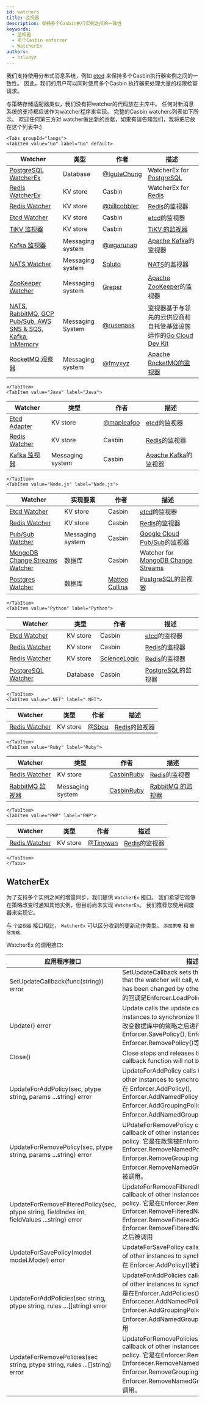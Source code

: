 ```yaml
---
id: watchers
title: 监视器
description: 保持多个Casbin执行实例之间的一致性
keywords:
  - 监视器
  - 多个Casbin enforcer
  - WatcherEx
authors:
  - hsluoyz
---
```




我们支持使用分布式消息系统，例如 [etcd](https://github.com/coreos/etcd) 来保持多个Casbin执行器实例之间的一致性。 因此，我们的用户可以同时使用多个Casbin 执行器来处理大量的权限检查请求。

与策略存储适配器类似，我们没有把watcher的代码放在主库中。 任何对新消息系统的支持都应该作为watcher程序来实现。 完整的Casbin watchers列表如下所示。 欢迎任何第三方对 watcher做出新的贡献，如果有请告知我们，我将把它放在这个列表中:)

```mdx-code-block
<Tabs groupId="langs">
<TabItem value="Go" label="Go" default>
```

| Watcher                                                                                                            | 类型               | 作者                                             | 描述                                                               |
| ------------------------------------------------------------------------------------------------------------------ | ---------------- | ---------------------------------------------- | ---------------------------------------------------------------- |
| [PostgreSQL WatcherEx](https://github.com/IguteChung/casbin-psql-watcher)                                          | Database         | [@IguteChung](https://github.com/IguteChung)   | WatcherEx for [PostgreSQL](https://www.postgresql.org/)          |
| [Redis WatcherEx](https://github.com/casbin/redis-watcher)                                                         | KV store         | Casbin                                         | WatcherEx for [Redis](http://redis.io/)                          |
| [Redis Watcher](https://github.com/billcobbler/casbin-redis-watcher)                                               | KV store         | [@billcobbler](https://github.com/billcobbler) | [Redis](http://redis.io/)的监视器                                    |
| [Etcd Watcher](https://github.com/casbin/etcd-watcher)                                                             | KV store         | Casbin                                         | [etcd](https://github.com/coreos/etcd)的监视器                       |
| [TiKV 监视器](https://github.com/casbin/tikv-watcher)                                                                 | KV store         | Casbin                                         | [TiKV 的监视器](https://github.com/tikv/tikv)                        |
| [Kafka 监视器](https://github.com/wgarunap/casbin-kafka-watcher)                                                      | Messaging system | [@wgarunap](https://github.com/wgarunap)       | [Apache Kafka](https://kafka.apache.org/)的监视器                    |
| [NATS Watcher](https://github.com/Soluto/casbin-nats-watcher)                                                      | Messaging system | [Soluto](https://github.com/Soluto)            | [NATS](https://nats.io/)的监视器                                     |
| [ZooKeeper Watcher](https://github.com/grepsr/casbin-zk-watcher)                                                   | Messaging system | [Grepsr](https://github.com/grepsr)            | [Apache ZooKeeper](https://zookeeper.apache.org/)的监视器            |
| [NATS, RabbitMQ, GCP Pub/Sub, AWS SNS & SQS, Kafka, InMemory](https://github.com/rusenask/casbin-go-cloud-watcher) | Messaging System | [@rusenask](https://github.com/rusenask/)      | 监视器基于与领先的云供应商和自托管基础设施运作的[Go Cloud Dev Kit](https://gocloud.dev/) |
| [RocketMQ 观察器](https://github.com/fmyxyz/casbin-rocketmq-watcher)                                                  | Messaging system | [@fmyxyz](https://github.com/fmyxyz)           | [Apache RocketMQ的监视器](https://rocketmq.apache.org/)              |

```mdx-code-block
</TabItem>
<TabItem value="Java" label="Java">
```

| Watcher                                                    | 类型               | 作者                                         | 描述                                            |
| ---------------------------------------------------------- | ---------------- | ------------------------------------------ | --------------------------------------------- |
| [Etcd Adapter](https://github.com/mapleafgo/jcasbin-extra) | KV store         | [@mapleafgo](https://github.com/mapleafgo) | [etcd](https://github.com/coreos/etcd)的监视器    |
| [Redis Watcher](https://github.com/jcasbin/redis-watcher)  | KV store         | Casbin                                     | [Redis](http://redis.io/)的监视器                 |
| [Kafka 监视器](https://github.com/jcasbin/kafka-watcher)      | Messaging system | Casbin                                     | [Apache Kafka](https://kafka.apache.org/)的监视器 |

```mdx-code-block
</TabItem>
<TabItem value="Node.js" label="Node.js">
```

| Watcher                                                                                     | 实现要素             | 作者                                             | 描述                                                                                       |
| ------------------------------------------------------------------------------------------- | ---------------- | ---------------------------------------------- | ---------------------------------------------------------------------------------------- |
| [Etcd Watcher](https://github.com/node-casbin/etcd-watcher)                                 | KV store         | Casbin                                         | [etcd](https://github.com/coreos/etcd)的监视器                                               |
| [Redis Watcher](https://github.com/node-casbin/redis-watcher)                               | KV store         | Casbin                                         | [Redis](http://redis.io/)的监视器                                                            |
| [Pub/Sub Watcher](https://github.com/node-casbin/pubsub-watcher)                            | Messaging system | Casbin                                         | [Google Cloud Pub/Sub](https://cloud.google.com/pubsub/docs)的监视器                         |
| [MongoDB Change Streams Watcher](https://github.com/node-casbin/mongo-changestream-watcher) | 数据库              | Casbin                                         | Watcher for [MongoDB Change Streams](https://www.mongodb.com/docs/manual/changeStreams/) |
| [Postgres Watcher](https://github.com/mcollina/casbin-pg-watcher)                           | 数据库              | [Matteo Collina](https://github.com/mcollina/) | [PostgreSQL](https://www.postgresql.org/)的监视器                                            |

```mdx-code-block
</TabItem>
<TabItem value="Python" label="Python">
```

| Watcher                                                                     | 类型       | 作者                                              | 描述                                            |
| --------------------------------------------------------------------------- | -------- | ----------------------------------------------- | --------------------------------------------- |
| [Etcd Watcher](https://github.com/pycasbin/etcd-watcher)                    | KV store | Casbin                                          | [etcd](https://github.com/coreos/etcd)的监视器    |
| [Redis Watcher](https://github.com/pycasbin/redis-watcher)                  | KV store | Casbin                                          | [Redis](http://redis.io/)的监视器                 |
| [Redis Watcher](https://github.com/ScienceLogic/flask-casbin-redis-watcher) | KV store | [ScienceLogic](https://github.com/ScienceLogic) | [Redis](http://redis.io/)的监视器                 |
| [PostgreSQL Watcher](https://github.com/pycasbin/postgresql-watcher)        | Database | Casbin                                          | [PostgreSQL](https://www.postgresql.org/)的监视器 |

```mdx-code-block
</TabItem>
<TabItem value=".NET" label=".NET">
```

| Watcher                                                           | 类型       | 作者                               | 描述                            |
| ----------------------------------------------------------------- | -------- | -------------------------------- | ----------------------------- |
| [Redis Watcher](https://github.com/Sbou/Casbin.NET-Redis-Watcher) | KV store | [@Sbou](https://github.com/Sbou) | [Redis](http://redis.io/)的监视器 |

```mdx-code-block
</TabItem>
<TabItem value="Ruby" label="Ruby">
```

| Watcher                                                                    | 类型               | 作者                                          | 描述                                         |
| -------------------------------------------------------------------------- | ---------------- | ------------------------------------------- | ------------------------------------------ |
| [Redis Watcher](https://github.com/CasbinRuby/casbin-ruby-redis-watcher)   | KV store         | [CasbinRuby](https://github.com/CasbinRuby) | [Redis](http://redis.io/)的监视器              |
| [RabbitMQ 监视器](https://github.com/CasbinRuby/casbin-ruby-rabbitmq-watcher) | Messaging system | [CasbinRuby](https://github.com/CasbinRuby) | [RabbitMQ 的监视器](https://www.rabbitmq.com/) |

```mdx-code-block
</TabItem>
<TabItem value="PHP" label="PHP">
```

| Watcher                                                          | 类型       | 作者                                     | 描述                            |
| ---------------------------------------------------------------- | -------- | -------------------------------------- | ----------------------------- |
| [Redis Watcher](https://github.com/php-casbin/webman-permission) | KV store | [@Tinywan](https://github.com/Tinywan) | [Redis](http://redis.io/)的监视器 |

```mdx-code-block
</TabItem>
</Tabs>
```

## WatcherEx

为了支持多个实例之间的增量同步，我们提供 `WatcherEx` 接口。 我们希望它能够在策略改变时通知其他实例，但目前尚未实现 `WatcherEx`。 我们推荐您使用调度器来实现它。

与 `个监视器` 接口相比， `WatcherEx` 可以区分收到的更新动作类型。 `添加策略` 和 `删除策略`.

WatcherEx 的调用接口:

| 应用程序接口                                                                                        | 描述                                                                                                                                                                                                                                                                            |
| --------------------------------------------------------------------------------------------- | ----------------------------------------------------------------------------------------------------------------------------------------------------------------------------------------------------------------------------------------------------------------------------- |
| SetUpdateCallback(func(string)) error                                                         | SetUpdateCallback sets the callback function that the watcher will call, when the policy in DB has been changed by other instances. 一种典型的回调是Enforcer.LoadPolicy()。                                                                                                            |
| Update() error                                                                                | Update calls the update callback of other instances to synchronize their policy. 它通常是在改变数据库中的策略之后进行的，如Enforcer.SavePolicy(), Enforcer.AddPolicy(), Enforcer.RemovePolicy()等。                                                                                                  |
| Close()                                                                                       | Close stops and releases the watcher, the callback function will not be called any more.                                                                                                                                                                                      |
| UpdateForAddPolicy(sec, ptype string, params ...string) error                                 | UpdateForAddPolicy calls the update callback of other instances to synchronize their policy. 它是在 Enforcer.AddPolicy(), Enforcer.AddNamedPolicy(), Enforcer.AddGroupingPolicy() 和 Enforcer.AddNamedGroupingPolicy() 后被调用。                                                      |
| UpdateForRemovePolicy(sec, ptype string, params ...string) error                              | UPdateForRemovePolicy calls the update callback of other instances to synchronize their policy. 它是在政策被Enforcer.RemovePolicy(), Enforcer.RemoveNamedPolicy(), Enforcer.RemoveGroupingPolicy() 和 Enforcer.RemoveNamedGroupingPolicy() 删除后被调用。                                   |
| UpdateForRemoveFilteredPolicy(sec, ptype string, fieldIndex int, fieldValues ...string) error | UpdateForRemoveFilteredPolicy calls the update callback of other instances to synchronize their policy. 它是在Enforcer.RemoveFilteredPolicy(), Enforcer.RemoveFilteredNamedPolicy(), Enforcer.RemoveFilteredGroupingPolicy() 和 Enforcer.RemoveFilteredNamedGroupingPolicy()之后被调用 |
| UpdateForSavePolicy(model model.Model) error                                                  | UpdateForSavePolicy calls the update callback of other instances to synchronize their policy. 它在 Enforcer.AddPolicy()被调用后调用                                                                                                                                                   |
| UpdateForAddPolicies(sec string, ptype string, rules ...[]string) error                       | UpdateForAddPolicies calls the update callback of other instances to synchronize their policy. 它是在Enforcer.AddPolicies(), Enforcecer.AddNamedPolicies(), Enforcer.AddGroupingPolicies() 和 Enforcer.AddNamedGroupingPolicies()之后被调用                                            |
| UpdateForRemovePolicies(sec string, ptype string, rules ...[]string) error                    | UpdateForRemovePolicies calls the update callback of other instances to synchronize their policy. 它是在Enforcer.RemovePolicies(), Enforcecer.RemoveNamedPolicies(), Enforcer.RemoveGroupingPolicies() 和 Enforcer.RemoveNamedGroupingPolicies() 后被调用。                            |
